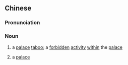{{also|宫禁}}
==Chinese==
{{zh-forms|s=宫禁}}

===Pronunciation===
{{zh-pron
|m=gōngjìn
|cat=n
}}

===Noun===
{{zh-noun}}

# {{lb|zh|archaic}} a [[palace]] [[taboo]]; a [[forbidden]] [[activity]] [[within]] the [[palace]]
# {{lb|zh|archaic}} a [[palace]]